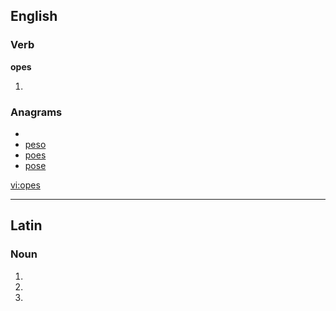 
==English==

===Verb===
'''opes'''

# {{third-person singular of|[[ope]]}}

===Anagrams===
* {{alphagram|eops}}
* [[peso#English|peso]]
* [[poes#English|poes]]
* [[pose#English|pose]]

[[vi:opes]]

----
==Latin==

===Noun===
{{la-noun-form|opēs}}

# {{inflection of|ops|ops|nom|p|lang=la}}
# {{inflection of|ops|ops|acc|p|lang=la}}
# {{inflection of|ops|ops|voc|p|lang=la}}
{{count page|[[Wiktionary:Page count]]}}
{{rfc-auto}}